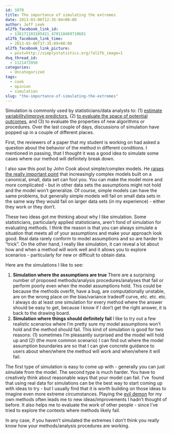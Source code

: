 ```yaml
---
id: 1078
title: The importance of simulating the extremes
date: 2013-03-06T12:35:04+00:00
author: Jeff Leek
al2fb_facebook_link_id:
  - 136171103105421_470118469710681
al2fb_facebook_link_time:
  - 2013-03-06T17:35:09+00:00
al2fb_facebook_link_picture:
  - post=http://simplystatistics.org/?al2fb_image=1
dsq_thread_id:
  - 1121473950
categories:
  - Uncategorized
tags:
  - cook
  - opinion
  - simulation
slug: "the-importance-of-simulating-the-extremes"
---
```

Simulation is commonly used by statisticians/data analysts to: (1) [estimate variability/improve predictors](http://en.wikipedia.org/wiki/Bootstrapping_(statistics)), (2) [to evaluate the space of potential outcomes](http://en.wikipedia.org/wiki/Monte_Carlo_method), and (3) to evaluate the properties of new algorithms or procedures. Over the last couple of days, discussions of simulation have popped up in a couple of different places.

First, the reviewers of a paper that my student is working on had asked a question about the behavior of the method in different conditions. I mentioned in passing, that I thought it was a good idea to simulate some cases where our method will definitely break down.

I also saw this post by John Cook about simple/complex models. He [raises the really important point](http://www.johndcook.com/blog/2013/03/05/data-calls-the-models-bluff/) that increasingly complex models built on a canonical, small, data set can fool you. You can make the model more and more complicated - but in other data sets the assumptions might not hold and the model won't generalize. Of course, simple models can have the same problems, but generally simple models will fail on small data sets in the same way they would fail on larger data sets (in my experience) - either they work or they don't.

These two ideas got me thinking about why I like simulation. Some statisticians, particularly applied statisticians, aren't fond of simulation for evaluating methods. I think the reason is that you can always simulate a situation that meets all of your assumptions and make your approach look good. Real data rarely conform to model assumptions and so are harder to "trick". On the other hand, I really like simulation, it can reveal a lot about how and when a method will work well and it allows you to explore scenarios - particularly for new or difficult to obtain data.

Here are the simulations I like to see:

  1. **Simulation where the assumptions are true** There are a surprising number of proposed methods/analysis procedures/analyses that fail or perform poorly even when the model assumptions hold. This could be because the methods overfit, have a bug, are computationally unstable, are on the wrong place on the bias/variance tradeoff curve, etc. etc. etc. I always do at least one simulation for every method where the answer should be easy to get, because I know if I don't get the right answer, it is back to the drawing board.
  2. **Simulation where things should definitely fail** I like to try out a few realistic scenarios where I'm pretty sure my model assumptions won't hold and the method should fail. This kind of simulation is good for two reasons: (1) sometimes I'm pleasantly surprised and the model will hold up and (2) (the more common scenario) I can find out where the model assumption boundaries are so that I can give concrete guidance to users about when/where the method will work and when/where it will fail.

The first type of simulation is easy to come up with - generally you can just simulate from the model. The second type is much harder. You have to creatively think about reasonable ways that your model can fail. I've  found that using real data for simulations can be the best way to start coming up with ideas to try - but I usually find that it is worth building on those ideas to imagine even more extreme circumstances. Playing the [evil demon](http://en.wikipedia.org/wiki/Evil_demon) for my own methods often leads me to new ideas/improvements I hadn't thought of before. It also helps me to evaluate the work of other people - since I've tried to explore the contexts where methods likely fail.

In any case, if you haven't simulated the extremes I don't think you really know how your methods/analysis procedures are working.
